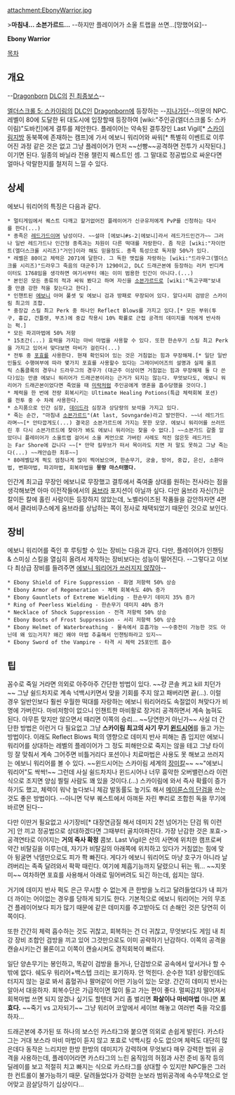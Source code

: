 attachment:EbonyWarrior.jpg

>'''마침내... 소븐가르드...'''
--하지만 플레이어가 소울 트랩을 쓰면...[망했어요]--

'''Ebony Warrior'''

[[목차]]
== 개요 ==
--[[Dragonborn]] [[DLC]]의 [[진 최종보스]]--

[[엘더스크롤 5: 스카이림]]의 [[DLC]]인 [[Dragonborn]]에 등장하는 --[[지나가던]]--의문의 NPC. 레벨이 80에 도달한 뒤 대도시에 입장할때 등장하여 [wiki:"주인공(엘더스크롤 5: 스카이림)"도바킨]에게 결투를 제안한다. 플레이어는 약속된 결투장인 Last Vigil[* [[스카이림]]지방 동북쪽에 존재하는 캠프]에 가서 에보니 워리어와 싸워[* 특별히 이벤트로 이루어진 과정 같은 것은 없고 그냥 플레이어가 먼저 ~~선빵~~공격하면 전투가 시작된다.] 이기면 된다. 일종의 바닐라 전용 챌린지 퀘스트인 셈. 그 말대로 정공법으로 싸운다면 얼마나 악랄한지를 철저히 느낄 수 있다.

== 상세 ==
에보니 워리어의 특징은 다음과 같다.

 * 멀티게임에서 퀘스트 다깨고 할거없어진 플레이어가 신규유저에게 PvP를 신청하는 대사를 한다(...)
 * 종족은 [[레드가드]]이며 남성이다. ~~설마 [에보니#s-2|에보니]라서 레드가드인건가~~ 그러나 일반 레드가드나 인간형 종족과는 차원이 다른 떡대를 자랑한다. 좀 작은 [wiki:"자이언트(엘더스크롤 시리즈)"거인]이라 해도 믿을정도. 종족 특성으로 독저항 50%가 있다.
 * 레벨은 80이고 체력은 2071에 달한다. 그 독한 맷집을 자랑하는 [wiki:"드라우그(엘더스크롤 시리즈)"드라우그 죽음의 대군주]가 1290이고, DLC 드래곤본에 등장하는 러커 빈디케이터도 1768임을 생각하면 여기서부터 얘는 이미 범용한 인간이 아니다.(...)
 * 본인은 모든 종류의 적과 싸워 봤다고 하며 자신을 [[소븐가르드]]로 [wiki:"독고구패"보내줄 만큼 강한 적을 찾는다고 한다].
 * 인챈트된 [[에보니]] 아머 풀셋 및 에보니 검과 방패로 무장되어 있다. 알다시피 검방은 스카이림 최고의 조합.
 * 중장갑 스킬 최고 Perk 중 하나인 Reflect Blows를 가지고 있다.[* 모든 부위(투구, 흉갑, 건틀렛, 부츠)에 중갑 착용시 10% 확률로 근접 공격의 데미지를 적에게 반사하는 퍽.] 
 * 모든 파괴마법에 50% 저항
 * 15초간(...) 효력을 가지는 마비 마법을 사용할 수 있다. 또한 한손무기 스킬 최고 Perk을 가지고 있어서 맞다보면 마비가 걸린다(...)
 * 전투 중 [[포효]]를 사용한다. 현재 확인되어 있는 것은 거침없는 힘과 무장해제.[* 일단 일반인들도 수행여부에 따라 몇가지 포효를 사용할수 있다는 그레이비어즈의 설명과 실제 울프릭 스톰클록의 경우나 드라우그의 경우가 (대군주 이상이면 거침없는 힘과 무장해제 둘 다 쓴다)있는 만큼 에보니 워리어가 드래곤본이라는 근거가 되지는 않는다. 무엇보다도, 에보니 워리어가 드래곤본이었다면 죽었을 때 [[미락]]처럼 주인공에게 영혼을 흡수당했을 것이다.]
 * 체력을 한 번에 전량 회복시키는 Ultimate Healing Potions(특급 체력회복 포션)를 전투 중 수 차례 사용한다.
 * 소지품으로 인간 심장, [[데이드라]] 심장과 상당량의 보석을 가지고 있다.
 * 죽는 순간, "마침내 [[소븐가르드]]"(At last, Sovngarde)라고 발언한다. ~~너 레드가드라며~~[* 안타깝게도(...) 결국은 소븐가르드에 가지는 못한 모양. 에보니 워리어를 쓰러뜨린 후 다시 소븐가르드에 찾아가 봐도 에보니 워리어는 찾을 수 없다.] ~~소븐가드 갈줄 알았더니 플레이어가 소울트랩 걸어서 소울 케언으로 가버린 사례도 적진 않은듯 레드가드는 Far Shore에 갑니다 ~~[* 만약 킬무브가 떠서 목이라도 치면 저 말도 못하고 그냥 죽는다(...) ~~캐안습한 최후~~]
 * 80레벨답게 퍽도 엄청나게 많이 찍어놨으며, 한손무기, 궁술, 방어, 중갑, 은신, 소환마법, 변화마법, 파괴마법, 회복마법을 '''몽땅 마스터했다.'''

인간계 최고급 무장인 에보니로 무장했고 결투에서 죽여줄 상대를 원하는 전사라는 점을 생각해보면 아마 이전작들에서의 [[움브라]] 포지션이 아닐까 싶다. 다만 움브라 자신(?)은 칼이든 칼에 홀린 사람이든 등장하지 않았는데, 노벨라이즈된 작품들을 감안하자면 4편에서 클라비쿠스에게 움브라를 상납하는 쪽이 정사로 채택되었기 때문인 것으로 보인다.

== 장비 ==
에보니 워리어를 죽인 후 루팅할 수 있는 장비는 다음과 같다. 다만, 플레이어가 인챈팅 & 스미싱 스킬을 열심히 올려서 제작하는 장비보다는 성능이 떨어진다. --그렇다고 이보다 최상급 장비를 들려주면 [[에어맨이 쓰러지지 않아|에보니 워리어가 쓰러지지 않잖아]]--

 * Ebony Shield of Fire Suppression - 화염 저항력 50% 상승
 * Ebony Armor of Regeneration - 체력 회복속도 40% 증가
 * Ebony Gauntlets of Extreme Wielding - 한손무기 데미지 35% 증가
 * Ring of Peerless Wielding - 한손무기 데미지 40% 증가
 * Necklace of Shock Suppression - 전격 저항력 50% 상승
 * Ebony Boots of Frost Suppression - 서리 저항력 50% 상승
 * Ebony Helmet of Waterbreathing - 물속에서 호흡가능 ~~수중전이 가능한 것도 아닌데 왜 있는거지? 왜긴 왜야 마법 추출해서 인챈팅하라고 있지~~
 * Ebony Sword of the Vampire - 타격 시 체력 25포인트 흡수

== 팁 ==
꼼수로 죽일 거라면 의외로 아주아주 간단한 방법이 있다. ~~걍 콘솔 켜고 kill 치던가~~ 그냥 쉴드차지로 계속 넉백시키면서 맞을 기회를 주지 않고 패버리면 끝(...). 이럴 경우 일반인보다 훨씬 우월한 떡대를 자랑하는 에보니 워리어라도 속절없이 쳐맞다가 비명에 가버린다. 마비저항이 없으니 인챈트한 마비활로 장거리 공격하면서 계속 눕혀도 된다. 아무튼 맞지만 않으면서 때리면 이쪽의 승리... ~~당연한거 아닌가~~ 사실 더 간단한 방법은 이런거 다 필요없고 그냥 '''스카이림 최고의 사기 무기 [[윈드시어]]'''를 들고 가는 방법이다. 이래도 Reflect Blows 퍽의 영향으로 데미지 반사 피해는 좀 입지만 에보니 워리어를 상대하는 레벨의 플레이어가 그 정도 피해만으로 죽지는 않을 테고 그냥 타이밍 잘 맞춰서 계속 그어주면 비틀거리다 포션이나 치료마법은 사용도 못 해보고 쓰러지는 에보니 워리어를 볼 수 있다. ~~윈드시어는 스카이림 세계의 [[장미칼]]~~ ~~"에보니 워리어"도 싹싹!~~ 그런데 사실 쉴드차지나 윈드시어나 너무 흉악한 오버밸런스라 이런 식으로 조지면 양심 찔릴 사람도 꽤 있을 것이다.(...) 스카이림에 와서 즉사 확률이 증가하기도 했고, 체력이 워낙 높다보니 체감 발동률도 높기도 해서 [[메이룬스의 단검]]을 쓰는 것도 좋은 방법이다. --아니면 닥부 퀘스트에서 아껴둔 자린 뿌리로 조합힌 독을 무기에 바르면 된다--

다만 이딴거 필요없고 사기장비[* 대장연금질 해서 데미지 2천 넘어가는 단검 뭐 이런거] 안 끼고 정공법으로 상대하겠다면 그때부터 골치아파진다. 가장 난감한 것은 포효->공격연타로 이어지는 '''거의 즉사 확정''' 콤보. Last Vigil은 산의 사면에 위치한 캠프로써 약간 비탈길을 이루는데, 자기가 비탈길의 아래쪽에 위치하고 있다가 거침없는 힘에 맞아 뒹굴면 낙뎀만으로도 피가 쫙 빠진다. 게다가 에보니 워리어도 마냥 호구가 아니라 날려버리는 족족 달려와서 팍팍 때린다. 여기에 체흡기능까지 달렸으니 뒤는 뭐... ~~지못미~~
여차하면 포효를 사용해서 아래로 밀어버려도 되긴 하는데, 쉽지는 않다.

거기에 데미지 반사 퍽도 은근 무시할 수 없는게 큰 한방을 노리고 달려들었다가 내 피가 더 까이는 어이없는 경우를 당하게 되기도 한다. 기본적으로 에보니 워리어는 거의 무조건 플레이어보다 피가 많기 때문에 같은 데미지를 주고받아도 더 손해인 것은 당연히 이쪽이다.

또한 간간히 체력 흡수하는 것도 귀찮고, 회복하는 건 더 귀찮고, 무엇보다도 게임 내 최강 장비 조합인 검방을 끼고 있어 그것만으로도 이미 공략하기 난감하다. 이쪽의 공격을 캔슬시키는건 물론이고 이쪽이 캔슬시켜도 경직회복이 빠르다.

일단 양손무기는 봉인하고, 똑같이 검방을 들거나, 단검방으로 공속에서 앞서거나 할 수밖에 없다. 쉐도우 워리어+백스텝 크리는 포기하자. 안 먹힌다. 순수한 1대1 상황인데도 터지지 않는 걸로 봐서 흡혈귀나 팔머같이 어떤 기능이 있는 모양. 간간히 데미지 반사는 알아서 대응하자. 회복수단은 가급적이면 많이 들고 가는 편이 좋다. 멀찌감치 떨어져서 회복마법 쓰면 되지 않겠나 싶기도 할텐데 거리 좀 벌리면 '''화살이나 마비마법''' 아니면 '''포효다.''' ~~죽기 vs 고자되기~~ 그냥 워리어 코앞에서 세이브 해놓고 여러번 죽을 각오를 하자...

드래곤본에 추가된 또 하나의 보스인 카스타그와 붙으면 의외로 손쉽게 발린다. 카스타그는 거대 보스라 마비 마법이 듣지 않고 포효로 넉백시킬 수도 없으며 체력도 대단히 많은데다 동작은 느리지만 한방 한방의 데미지가 강력하며 무엇보다 매우 강력한 범위 공격을 사용하는데, 플레이어라면 카스타그의 느린 움직임의 허점과 사전 준비 동작 등의 딜레이를 보고 적절히 치고 빠지는 식으로 카스타그를 상대할 수 있지만 NPC들은 그러한 컨트롤이 불가능하기 때문. 달려들었다가 강력한 눈보라 범위공격에 속수무책으로 얻어맞고 끔살당하기 십상이다... 
